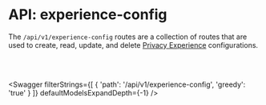

# API: experience-config

The `/api/v1/experience-config` routes are a collection of routes that are used to create, read, update, and delete [Privacy Experience](/tutorials/consent-management-fundamentals/consent-management-privacy-experiences) configurations.

<br></br>

<Swagger 
    filterStrings={[
        {
            'path': '/api/v1/experience-config',
            'greedy': 'true'
        }
    ]} 
    defaultModelsExpandDepth={-1}
/>
